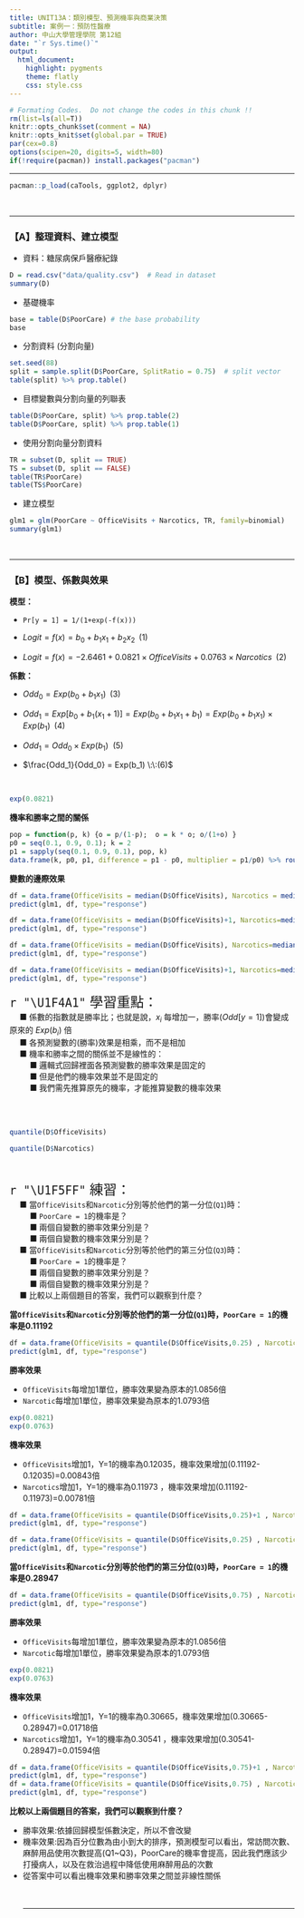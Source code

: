 ```yaml
---
title: UNIT13A：類別模型、預測機率與商業決策 
subtitle: 案例一：預防性醫療
author: 中山大學管理學院 第12組
date: "`r Sys.time()`"
output: 
  html_document:
    highlight: pygments
    theme: flatly
    css: style.css
---
```


```r
# Formating Codes.  Do not change the codes in this chunk !!
rm(list=ls(all=T))
knitr::opts_chunk$set(comment = NA)
knitr::opts_knit$set(global.par = TRUE)
par(cex=0.8)
options(scipen=20, digits=5, width=80)
if(!require(pacman)) install.packages("pacman")
```
<hr>

```r
pacman::p_load(caTools, ggplot2, dplyr)
```
<br><hr>

### 【A】整理資料、建立模型

+ 資料：糖尿病保戶醫療紀錄
```r
D = read.csv("data/quality.csv")  # Read in dataset
summary(D)
```

+ 基礎機率
```r
base = table(D$PoorCare) # the base probability
base
```

+ 分割資料 (分割向量)
```r
set.seed(88)
split = sample.split(D$PoorCare, SplitRatio = 0.75)  # split vector
table(split) %>% prop.table()
```

+ 目標變數與分割向量的列聯表
```r
table(D$PoorCare, split) %>% prop.table(2)
table(D$PoorCare, split) %>% prop.table(1)
```

+ 使用分割向量分割資料
```r
TR = subset(D, split == TRUE)
TS = subset(D, split == FALSE)
table(TR$PoorCare)
table(TS$PoorCare)
```

+ 建立模型
```r
glm1 = glm(PoorCare ~ OfficeVisits + Narcotics, TR, family=binomial)
summary(glm1)
```
<br><hr>


### 【B】模型、係數與效果

**模型：**

+ `Pr[y = 1] = 1/(1+exp(-f(x)))` 

+ $Logit = f(x) = b_0 + b_1 x_1 + b_2 x_2 \;\; (1)$

+ $Logit = f(x) = -2.6461 + 0.0821 \times OfficeVisits + 0.0763 \times Narcotics \;\; (2)$

**係數：**

+ $Odd_0 = Exp(b_0 + b_1 x_1)\;\;(3)$

+ $Odd_1 = Exp[b_0 + b_1(x_1+1)] = Exp(b_0 + b_1 x_1 + b_1) = Exp(b_0 + b_1 x_1) \times Exp(b_1) \;\;(4)$

+ $Odd_1 = Odd_0 \times Exp(b_1) \:\:(5)$

+ $\frac{Odd_1}{Odd_0} =  Exp(b_1) \:\:(6)$

<br>

```r
exp(0.0821)
```

**機率和勝率之間的關係** 
```r
pop = function(p, k) {o = p/(1-p);  o = k * o; o/(1+o) }
p0 = seq(0.1, 0.9, 0.1); k = 2
p1 = sapply(seq(0.1, 0.9, 0.1), pop, k)
data.frame(k, p0, p1, difference = p1 - p0, multiplier = p1/p0) %>% round(2) 
```

**變數的邊際效果** 
```r
df = data.frame(OfficeVisits = median(D$OfficeVisits), Narcotics = median(D$Narcotics))
predict(glm1, df, type="response")
```

```r
df = data.frame(OfficeVisits = median(D$OfficeVisits)+1, Narcotics=median(D$Narcotics))
predict(glm1, df, type="response")
```

```r
df = data.frame(OfficeVisits = median(D$OfficeVisits), Narcotics=median(D$Narcotics)+1)
predict(glm1, df, type="response")
```

```r
df = data.frame(OfficeVisits = median(D$OfficeVisits)+1, Narcotics=median(D$Narcotics)+1)
predict(glm1, df, type="response")
```

<p class="wwl">
<span style="font-size:24px">`r "\U1F4A1"` 學習重點：</span><br>
&emsp; ■ 係數的指數就是勝率比；也就是說，$x_i$ 每增加一，勝率($Odd[y = 1]$)會變成原來的 $Exp(b_i)$ 倍<br>
&emsp; ■ 各預測變數的(勝率)效果是相乘，而不是相加<br>
&emsp; ■ 機率和勝率之間的關係並不是線性的：<br>
&emsp; &emsp; ■ 邏輯式回歸裡面各預測變數的勝率效果是固定的<br>
&emsp; &emsp; ■ 但是他們的機率效果並不是固定的<br>
&emsp; &emsp; ■ 我們需先推算原先的機率，才能推算變數的機率效果<br><br>
</p class="wwl"><br>

```r
quantile(D$OfficeVisits)
```

```r
quantile(D$Narcotics)
```
<br>

<p class="qiz">
<span style="font-size:24px">`r "\U1F5FF"` 練習： </span><br>
&emsp; ■ 當`OfficeVisits`和`Narcotic`分別等於他們的第一分位(`Q1`)時：<br>
&emsp; &emsp; ■ `PoorCare = 1`的機率是？<br>
&emsp; &emsp; ■ 兩個自變數的勝率效果分別是？<br>
&emsp; &emsp; ■ 兩個自變數的機率效果分別是？<br>
&emsp; ■ 當`OfficeVisits`和`Narcotic`分別等於他們的第三分位(`Q3`)時：<br>
&emsp; &emsp; ■ `PoorCare = 1`的機率是？<br>
&emsp; &emsp; ■ 兩個自變數的勝率效果分別是？<br>
&emsp; &emsp; ■ 兩個自變數的機率效果分別是？<br>
&emsp; ■ 比較以上兩個題目的答案，我們可以觀察到什麼？<br>
</p class="qiz">

**當`OfficeVisits`和`Narcotic`分別等於他們的第一分位(`Q1`)時，`PoorCare = 1`的機率是0.11192**

```r
df = data.frame(OfficeVisits = quantile(D$OfficeVisits,0.25) , Narcotics = quantile(D$Narcotics,0.25))
predict(glm1, df, type="response") 
```
**勝率效果**

+ `OfficeVisits`每增加1單位，勝率效果變為原本的1.0856倍
+ `Narcotic`每增加1單位，勝率效果變為原本的1.0793倍
```r
exp(0.0821)
exp(0.0763) 
```
**機率效果**

+ `OfficeVisits`增加1，Y=1的機率為0.12035，機率效果增加(0.11192-0.12035)=0.00843倍
+ `Narcotics`增加1，Y=1的機率為0.11973 ，機率效果增加(0.11192-0.11973)=0.00781倍
```r
df = data.frame(OfficeVisits = quantile(D$OfficeVisits,0.25)+1 , Narcotics = quantile(D$Narcotics,0.25))
predict(glm1, df, type="response")

df = data.frame(OfficeVisits = quantile(D$OfficeVisits,0.25) , Narcotics = quantile(D$Narcotics,0.25)+1)
predict(glm1, df, type="response")
```

**當`OfficeVisits`和`Narcotic`分別等於他們的第三分位(`Q3`)時，`PoorCare = 1`的機率是0.28947**

```r
df = data.frame(OfficeVisits = quantile(D$OfficeVisits,0.75) , Narcotics = quantile(D$Narcotics,0.75))
predict(glm1, df, type="response")
```
**勝率效果**

+ `OfficeVisits`每增加1單位，勝率效果變為原本的1.0856倍
+ `Narcotic`每增加1單位，勝率效果變為原本的1.0793倍
```r
exp(0.0821)
exp(0.0763)
```
**機率效果**

+ `OfficeVisits`增加1，Y=1的機率為0.30665，機率效果增加(0.30665-0.28947)=0.01718倍
+ `Narcotics`增加1，Y=1的機率為0.30541 ，機率效果增加(0.30541-0.28947)=0.01594倍
```r
df = data.frame(OfficeVisits = quantile(D$OfficeVisits,0.75)+1 , Narcotics = quantile(D$Narcotics,0.75))
predict(glm1, df, type="response")
df = data.frame(OfficeVisits = quantile(D$OfficeVisits,0.75) , Narcotics = quantile(D$Narcotics,0.75)+1)
predict(glm1, df, type="response")
```

**比較以上兩個題目的答案，我們可以觀察到什麼？**

+ 勝率效果:依據回歸模型係數決定，所以不會改變
+ 機率效果:因為百分位數為由小到大的排序，預測模型可以看出，常訪問次數、麻醉用品使用次數提高(Q1~Q3)，PoorCare的機率會提高，因此我們應該少打擾病人，以及在救治過程中降低使用麻醉用品的次數
+ 從答案中可以看出機率效果和勝率效果之間並非線性關係
<br><br><br><hr>